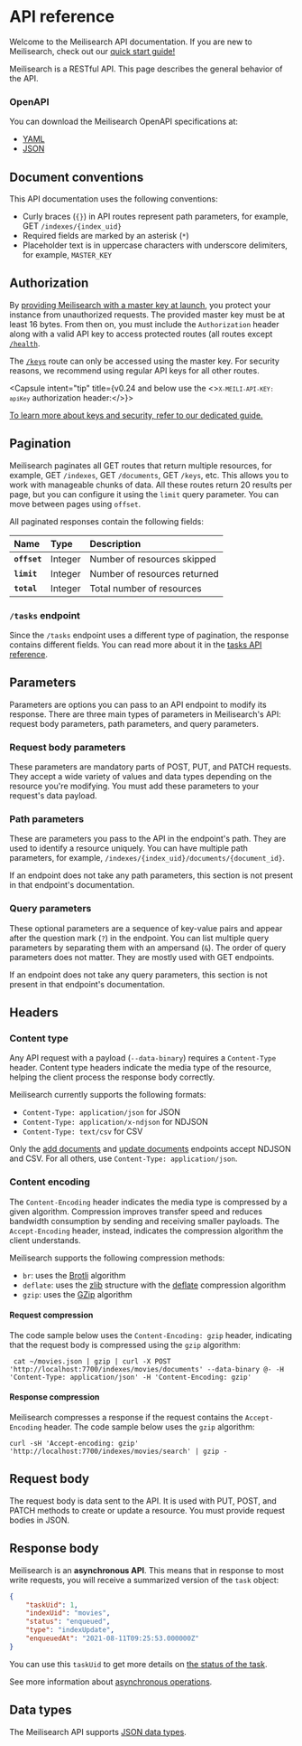 # API reference

Welcome to the Meilisearch API documentation. If you are new to Meilisearch, check out our [quick start guide!](/learn/getting_started/quick_start)

Meilisearch is a RESTful API. This page describes the general behavior of the API.

### OpenAPI

You can download the Meilisearch OpenAPI specifications at:

- [YAML](https://bump.sh/doc/meilisearch.yaml)
- [JSON](https://bump.sh/doc/meilisearch.json)

## Document conventions

This API documentation uses the following conventions:

- Curly braces (`{}`) in API routes represent path parameters, for example, GET `/indexes/{index_uid}`
- Required fields are marked by an asterisk (`*`)
- Placeholder text is in uppercase characters with underscore delimiters, for example, `MASTER_KEY`

## Authorization

By [providing Meilisearch with a master key at launch](/learn/security/master_api_keys#protecting-a-meilisearch-instance), you protect your instance from unauthorized requests. The provided master key must be at least 16 bytes. From then on, you must include the `Authorization` header along with a valid API key to access protected routes (all routes except [`/health`](/reference/api/health).

<CodeSamples id="authorization_header_1" />

The [`/keys`](/reference/api/keys) route can only be accessed using the master key. For security reasons, we recommend using regular API keys for all other routes.

<Capsule intent="tip" title={v0.24 and below use the <><code>`X-MEILI-API-KEY: apiKey`</code> authorization header:</>}>
<CodeSamples id="updating_guide_check_version_old_authorization_header" />
</Capsule>

[To learn more about keys and security, refer to our dedicated guide.](/learn/security/master_api_keys)

## Pagination

Meilisearch paginates all GET routes that return multiple resources, for example, GET `/indexes`, GET `/documents`, GET `/keys`, etc. This allows you to work with manageable chunks of data. All these routes return 20 results per page, but you can configure it using the `limit` query parameter. You can move between pages using `offset`.

All paginated responses contain the following fields:

| Name         | Type    | Description                  |
| :----------- | :------ | :--------------------------- |
| **`offset`** | Integer | Number of resources skipped  |
| **`limit`**  | Integer | Number of resources returned |
| **`total`**  | Integer | Total number of resources    |

### `/tasks` endpoint

Since the `/tasks` endpoint uses a different type of pagination, the response contains different fields. You can read more about it in the [tasks API reference](/reference/api/tasks#get-tasks).

## Parameters

Parameters are options you can pass to an API endpoint to modify its response. There are three main types of parameters in Meilisearch's API: request body parameters, path parameters, and query parameters.

### Request body parameters

These parameters are mandatory parts of POST, PUT, and PATCH requests. They accept a wide variety of values and data types depending on the resource you're modifying. You must add these parameters to your request's data payload.

### Path parameters

These are parameters you pass to the API in the endpoint's path. They are used to identify a resource uniquely. You can have multiple path parameters, for example, `/indexes/{index_uid}/documents/{document_id}`.

If an endpoint does not take any path parameters, this section is not present in that endpoint's documentation.

### Query parameters

These optional parameters are a sequence of key-value pairs and appear after the question mark (`?`) in the endpoint. You can list multiple query parameters by separating them with an ampersand (`&`). The order of query parameters does not matter. They are mostly used with GET endpoints.

If an endpoint does not take any query parameters, this section is not present in that endpoint's documentation.

## Headers

### Content type

Any API request with a payload (`--data-binary`) requires a `Content-Type` header. Content type headers indicate the media type of the resource, helping the client process the response body correctly.

Meilisearch currently supports the following formats:

- `Content-Type: application/json` for JSON
- `Content-Type: application/x-ndjson` for NDJSON
- `Content-Type: text/csv` for CSV

Only the [add documents](/reference/api/documents#add-or-replace-documents) and [update documents](/reference/api/documents#add-or-update-documents) endpoints accept NDJSON and CSV. For all others, use `Content-Type: application/json`.

### Content encoding

The `Content-Encoding` header indicates the media type is compressed by a given algorithm. Compression improves transfer speed and reduces bandwidth consumption by sending and receiving smaller payloads. The `Accept-Encoding` header, instead, indicates the compression algorithm the client understands.

Meilisearch supports the following compression methods:

- `br`: uses the [Brotli](https://en.wikipedia.org/wiki/Brotli) algorithm
- `deflate`: uses the [zlib](https://en.wikipedia.org/wiki/Zlib) structure with the [deflate](https://en.wikipedia.org/wiki/DEFLATE) compression algorithm
- `gzip`: uses the [GZip](https://en.wikipedia.org/wiki/Gzip) algorithm

#### Request compression

The code sample below uses the `Content-Encoding: gzip` header, indicating that the request body is compressed using the `gzip` algorithm:

```
 cat ~/movies.json | gzip | curl -X POST 'http://localhost:7700/indexes/movies/documents' --data-binary @- -H 'Content-Type: application/json' -H 'Content-Encoding: gzip'
```

#### Response compression

Meilisearch compresses a response if the request contains the `Accept-Encoding` header. The code sample below uses the `gzip` algorithm:

```
curl -sH 'Accept-encoding: gzip' 'http://localhost:7700/indexes/movies/search' | gzip -
```

## Request body

The request body is data sent to the API. It is used with PUT, POST, and PATCH methods to create or update a resource. You must provide request bodies in JSON.

## Response body

Meilisearch is an **asynchronous API**. This means that in response to most write requests, you will receive a summarized version of the `task` object:

```json
{
    "taskUid": 1,
    "indexUid": "movies",
    "status": "enqueued",
    "type": "indexUpdate",
    "enqueuedAt": "2021-08-11T09:25:53.000000Z"
}
```

You can use this `taskUid` to get more details on [the status of the task](/reference/api/tasks#get-one-task).

See more information about [asynchronous operations](/learn/advanced/asynchronous_operations).

## Data types

The Meilisearch API supports [JSON data types](https://www.w3schools.com/js/js_json_datatypes.asp).
